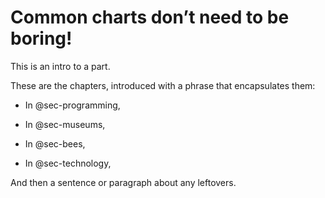 # Common charts don't need to be boring! {#sec-common-intro .unnumbered}

This is an intro to a part.

These are the chapters, introduced with a phrase that encapsulates them:

* In @sec-programming,

* In @sec-museums,

* In @sec-bees,

* In @sec-technology,

And then a sentence or paragraph about any leftovers.